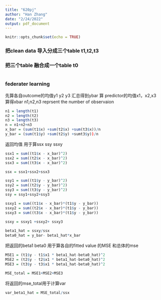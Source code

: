 ```yaml
---
title: "620pj"
author: "Han Zhang"
date: "2/24/2022"
output: pdf_document
---
```


```r
knitr::opts_chunk$set(echo = TRUE)
```


### 把clean data 导入分成三个table t1,t2,t3
### 把三个table 融合成一个table t0
```r

```

### federater learning
先算各自outcome的均值y1 y2 y3 汇总得到ybar
算 predictor的均值x1，x2,x3  算得xbar
n1,n2,n3 reprsent the number of observaion
```r
n1 = length(t1)
n2 = length(t2)
n3 = length(t3)
n = n1+n2+n3
x_bar = (sum(t1$x) +sum(t2$x) +sum(t3$x))/n
y_bar = (sum(t1$y) +sum(t2$y) +sumt3$y))/n

```
返回均值 用于算ssx ssy ssxy

```r
ssx1 = sum((t1$x - x_bar)^2)
ssx2 = sum((t2$x - x_bar)^2)
ssx3 = sum((t3$x - x_bar)^2)

ssx = ssx1+ssx2+ssx3

ssy1 = sum((t1$y - y_bar)^2)
ssy2 = sum((t2$y - y_bar)^2)
ssy3 = sum((t3$y - y_bar)^2)
ssy = ssy1+ssy2+ssy3

ssxy1 = sum((t1$x - x_bar)*(t1$y - y_bar))
ssxy2 = sum((t2$x - x_bar)*(t1$y - y_bar))
ssxy3 = sum((t3$x - x_bar)*(t1$y - y_bar))

ssxy = ssxy1 +ssxy2+ ssxy3
  
beta1_hat = ssxy/ssx
beta0_hat = y_bar- beta1_hat*x_bar
```

把返回的beta1 beta0 用于算各自的fitted value 的MSE
和总体的mse

```r
MSE1 = (t1$y - t1$x1 * beta1_hat-beta0_hat)^2
MSE2 = (t2$y - t2$x1 * beta1_hat-beta0_hat)^2
MSE3 = (t3$y - t3$x1 * beta1_hat-beta0_hat)^2

MSE_total = MSE1+MSE2+MSE3
```

将返回的mse_total用于计算var

```r
var_beta1_hat = MSE_total/ssx
```



